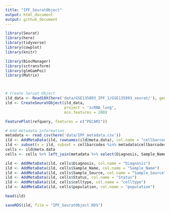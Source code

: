 ```yaml
---
title: "IPF_SeuratObject"
output: html_document
output: github_document
---
```


```r
library(Seurat)
library(here)
library(tidyverse)
library(cowplot)
library(knitr)

library(BiocManager)
library(sctransform)
library(glmGamPoi)
library(Matrix)



# Create Seruat Object
ild_data <- Read10X(here('data/GSE135893_IPF_1/GSE135893_seurat/'), gene.column = 1)
ild <- CreateSeuratObject(ild_data,
                          project = "scRNA_lung", 
                          min.features = 200)
```


```r
FeaturePlot(refquery, features = c("PECAM1"))
```


```r
# Add metadata information
metadata <- read_csv(here('data/IPF_metadata.csv'))
ild <- AddMetaData(ild, rownames(ild@meta.data), col.name = "cellbarcodes")
ild <- subset(x = ild, subset = cellbarcodes %in% metadata$cellbarcodes)
cells <- ild@meta.data
cells <- cells %>% left_join(metadata %>% select(Diagnosis, Sample_Name, Sample_Source, Status, celltype, population, cellbarcodes), by = "cellbarcodes")

ild <- AddMetaData(ild, cells$Diagnosis, col.name = "Diagnosis")
ild <- AddMetaData(ild, cells$Sample_Name, col.name = "Sample_Name")
ild <- AddMetaData(ild, cells$Sample_Source, col.name = "Sample_Source")
ild <- AddMetaData(ild, cells$Status, col.name = "Status")
ild <- AddMetaData(ild, cells$celltype, col.name = "celltype")
ild <- AddMetaData(ild, cells$population, col.name = "population")

head(ild)
```

```r
saveRDS(ild, file = "IPF_SeuratObject.RDS")
```


